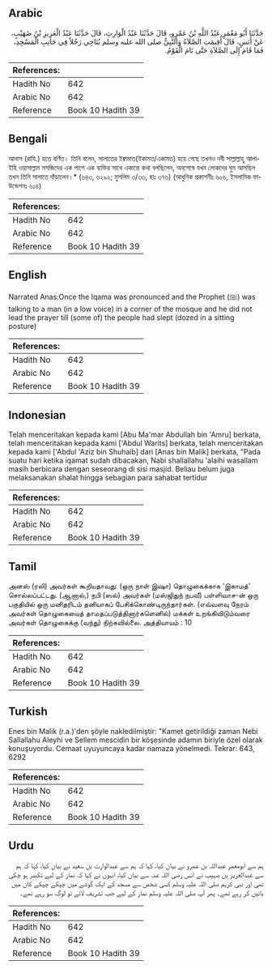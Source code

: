 ## Arabic


<div dir="rtl" lang="ar" style={{fontSize:'larger',backgroundColor:'#f8f9fa',padding:20}}>
حَدَّثَنَا أَبُو مَعْمَرٍ عَبْدُ اللَّهِ بْنُ عَمْرٍو، قَالَ حَدَّثَنَا عَبْدُ الْوَارِثِ، قَالَ حَدَّثَنَا عَبْدُ الْعَزِيزِ بْنُ صُهَيْبٍ، عَنْ أَنَسٍ، قَالَ أُقِيمَتِ الصَّلاَةُ وَالنَّبِيُّ صلى الله عليه وسلم يُنَاجِي رَجُلاً فِي جَانِبِ الْمَسْجِدِ، فَمَا قَامَ إِلَى الصَّلاَةِ حَتَّى نَامَ الْقَوْمُ‏.‏
</div>
<div style={{backgroundColor:'#f8f9fa',padding:20, marginBottom: 10}}><table> <thead> <tr> <th>References:</th> <th></th> </tr> </thead> <tbody><tr><td>Hadith No</td><td>642</td></tr><tr><td>Arabic No</td><td>642</td></tr><tr><td>Reference</td><td>Book 10 Hadith 39</td></tr></tbody></table></div>

## Bengali


<div dir="ltr" lang="bn" style={{fontSize:'larger',backgroundColor:'#f8f9fa',padding:20}}>
আনাস (রাযি.) হতে বর্ণিত। তিনি বলেন, সালাতের ইক্বামাত(ইকামত/একামত) হয়ে গেছে তখনও নবী সাল্লাল্লাহু আলাইহি ওয়াসাল্লাম মসজিদের এক পাশে এক ব্যক্তির সাথে একান্তে কথা বলছিলেন, অবশেষে যখন লোকদের ঘুম আসছিল তখন তিনি সালাতে দাঁড়ালেন।* (৬৪৩, ৬২৯২; মুসলিম ৩/৩৩, হাঃ ৩৭৬) (আধুনিক প্রকাশনীঃ ৬০৬, ইসলামিক ফাউন্ডেশনঃ ৬১৪)
</div>
<div style={{backgroundColor:'#f8f9fa',padding:20, marginBottom: 10}}><table> <thead> <tr> <th>References:</th> <th></th> </tr> </thead> <tbody><tr><td>Hadith No</td><td>642</td></tr><tr><td>Arabic No</td><td>642</td></tr><tr><td>Reference</td><td>Book 10 Hadith 39</td></tr></tbody></table></div>

## English


<div dir="ltr" lang="en" style={{fontSize:'larger',backgroundColor:'#f8f9fa',padding:20}}>
Narrated Anas:Once the Iqama was pronounced and the Prophet (ﷺ) was talking to a man (in a low voice) in a corner of the mosque and he did not lead the prayer till (some of) the people had slept (dozed in a sitting posture)
</div>
<div style={{backgroundColor:'#f8f9fa',padding:20, marginBottom: 10}}><table> <thead> <tr> <th>References:</th> <th></th> </tr> </thead> <tbody><tr><td>Hadith No</td><td>642</td></tr><tr><td>Arabic No</td><td>642</td></tr><tr><td>Reference</td><td>Book 10 Hadith 39</td></tr></tbody></table></div>

## Indonesian


<div dir="ltr" lang="id" style={{fontSize:'larger',backgroundColor:'#f8f9fa',padding:20}}>
Telah menceritakan kepada kami [Abu Ma'mar Abdullah bin 'Amru] berkata, telah menceritakan kepada kami ['Abdul Warits] berkata, telah menceritakan kepada kami ['Abdul 'Aziz bin Shuhaib] dari [Anas bin Malik] berkata, "Pada suatu hari ketika iqamat sudah dibacakan, Nabi shallallahu 'alaihi wasallam masih berbicara dengan seseorang di sisi masjid. Beliau belum juga melaksanakan shalat hingga sebagian para sahabat tertidur
</div>
<div style={{backgroundColor:'#f8f9fa',padding:20, marginBottom: 10}}><table> <thead> <tr> <th>References:</th> <th></th> </tr> </thead> <tbody><tr><td>Hadith No</td><td>642</td></tr><tr><td>Arabic No</td><td>642</td></tr><tr><td>Reference</td><td>Book 10 Hadith 39</td></tr></tbody></table></div>

## Tamil


<div dir="ltr" lang="ta" style={{fontSize:'larger',backgroundColor:'#f8f9fa',padding:20}}>
அனஸ் (ரலி) அவர்கள் கூறியதாவது: (ஒரு நாள் இஷா) தொழுகைக்காக ‘இகாமத்’ சொல்லப்பட்டது. (ஆனால்,) நபி (ஸல்) அவர்கள் (மஸ்ஜிதுந் நபவீ) பள்ளிவாச-ன் ஒரு பகுதியில் ஒரு மனிதரிடம் தனியாகப் பேசிக்கொண்டிருந்தார்கள். (எவ்வளவு நேரம் அவர்கள் தொழுகையைத் தாமதப்படுத்தினார்களெனில்) மக்கள் உறங்கிவிடும்வரை அவர்கள் தொழுகைக்கு (வந்து) நிற்கவில்லை. அத்தியாயம் : 10
</div>
<div style={{backgroundColor:'#f8f9fa',padding:20, marginBottom: 10}}><table> <thead> <tr> <th>References:</th> <th></th> </tr> </thead> <tbody><tr><td>Hadith No</td><td>642</td></tr><tr><td>Arabic No</td><td>642</td></tr><tr><td>Reference</td><td>Book 10 Hadith 39</td></tr></tbody></table></div>

## Turkish


<div dir="ltr" lang="tr" style={{fontSize:'larger',backgroundColor:'#f8f9fa',padding:20}}>
Enes bin Malik (r.a.)'den şöyle nakledilmiştir: "Kamet getirildiği zaman Nebi Sallallahu Aleyhi ve Sellem mescidin bir köşesinde adamın biriyle özel olarak konuşuyordu. Cemaat uyuyuncaya kadar namaza yönelmedi. Tekrar: 643, 6292
</div>
<div style={{backgroundColor:'#f8f9fa',padding:20, marginBottom: 10}}><table> <thead> <tr> <th>References:</th> <th></th> </tr> </thead> <tbody><tr><td>Hadith No</td><td>642</td></tr><tr><td>Arabic No</td><td>642</td></tr><tr><td>Reference</td><td>Book 10 Hadith 39</td></tr></tbody></table></div>

## Urdu


<div dir="rtl" lang="ur" style={{fontSize:'larger',backgroundColor:'#f8f9fa',padding:20}}>
ہم سے ابومعمر عبداللہ بن عمرو نے بیان کیا، کہا کہ ہم سے عبدالوارث بن سعید نے بیان کیا، کہا کہ ہم سے عبدالعزیز بن صہیب نے انس رضی اللہ عنہ سے بیان کیا، انہوں نے کہا کہ نماز کے لیے تکبیر ہو چکی تھی اور نبی کریم صلی اللہ علیہ وسلم کسی شخص سے مسجد کے ایک گوشے میں چپکے چپکے کان میں باتیں کر رہے تھے۔ پھر آپ صلی اللہ علیہ وسلم نماز کے لیے جب تشریف لائے تو لوگ سو رہے تھے۔
</div>
<div style={{backgroundColor:'#f8f9fa',padding:20, marginBottom: 10}}><table> <thead> <tr> <th>References:</th> <th></th> </tr> </thead> <tbody><tr><td>Hadith No</td><td>642</td></tr><tr><td>Arabic No</td><td>642</td></tr><tr><td>Reference</td><td>Book 10 Hadith 39</td></tr></tbody></table></div>